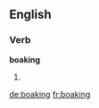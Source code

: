==English==

===Verb===
'''boaking'''

# {{Scotland}} {{present participle of|[[boak]]}}

[[de:boaking]]
[[fr:boaking]]